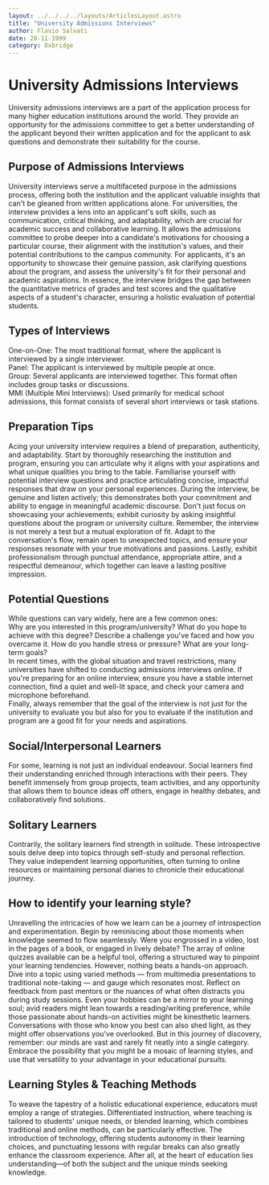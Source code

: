 ```yaml
---
layout: ../../../../layouts/ArticlesLayout.astro
title: "University Admissions Interviews"
author: Flavio Salvati
date: 20-11-1999
category: Oxbridge
---
```


# University Admissions Interviews

University admissions interviews are a part of the application process for many higher education institutions around the world. They provide an opportunity for the admissions committee to get a better understanding of the applicant beyond their written application and for the applicant to ask questions and demonstrate their suitability for the course.

## Purpose of Admissions Interviews

University interviews serve a multifaceted purpose in the admissions process, offering both the institution and the applicant valuable insights that can't be gleaned from written applications alone. For universities, the interview provides a lens into an applicant's soft skills, such as communication, critical thinking, and adaptability, which are crucial for academic success and collaborative learning. It allows the admissions committee to probe deeper into a candidate's motivations for choosing a particular course, their alignment with the institution's values, and their potential contributions to the campus community. For applicants, it's an opportunity to showcase their genuine passion, ask clarifying questions about the program, and assess the university's fit for their personal and academic aspirations. In essence, the interview bridges the gap between the quantitative metrics of grades and test scores and the qualitative aspects of a student's character, ensuring a holistic evaluation of potential students.

## Types of Interviews

One-on-One: The most traditional format, where the applicant is interviewed by a single interviewer.  
Panel: The applicant is interviewed by multiple people at once.  
Group: Several applicants are interviewed together. This format often includes group tasks or discussions.  
MMI (Multiple Mini Interviews): Used primarily for medical school admissions, this format consists of several short interviews or task stations.

## Preparation Tips

Acing your university interview requires a blend of preparation, authenticity, and adaptability. Start by thoroughly researching the institution and program, ensuring you can articulate why it aligns with your aspirations and what unique qualities you bring to the table. Familiarise yourself with potential interview questions and practice articulating concise, impactful responses that draw on your personal experiences. During the interview, be genuine and listen actively; this demonstrates both your commitment and ability to engage in meaningful academic discourse. Don't just focus on showcasing your achievements; exhibit curiosity by asking insightful questions about the program or university culture. Remember, the interview is not merely a test but a mutual exploration of fit. Adapt to the conversation's flow, remain open to unexpected topics, and ensure your responses resonate with your true motivations and passions. Lastly, exhibit professionalism through punctual attendance, appropriate attire, and a respectful demeanour, which together can leave a lasting positive impression.

## Potential Questions

While questions can vary widely, here are a few common ones:  
Why are you interested in this program/university? What do you hope to achieve with this degree? Describe a challenge you've faced and how you overcame it. How do you handle stress or pressure? What are your long-term goals?  
In recent times, with the global situation and travel restrictions, many universities have shifted to conducting admissions interviews online. If you're preparing for an online interview, ensure you have a stable internet connection, find a quiet and well-lit space, and check your camera and microphone beforehand.  
Finally, always remember that the goal of the interview is not just for the university to evaluate you but also for you to evaluate if the institution and program are a good fit for your needs and aspirations.

## Social/Interpersonal Learners

For some, learning is not just an individual endeavour. Social learners find their understanding enriched through interactions with their peers. They benefit immensely from group projects, team activities, and any opportunity that allows them to bounce ideas off others, engage in healthy debates, and collaboratively find solutions.

## Solitary Learners

Contrarily, the solitary learners find strength in solitude. These introspective souls delve deep into topics through self-study and personal reflection. They value independent learning opportunities, often turning to online resources or maintaining personal diaries to chronicle their educational journey.

## How to identify your learning style?

Unravelling the intricacies of how we learn can be a journey of introspection and experimentation. Begin by reminiscing about those moments when knowledge seemed to flow seamlessly. Were you engrossed in a video, lost in the pages of a book, or engaged in lively debate? The array of online quizzes available can be a helpful tool, offering a structured way to pinpoint your learning tendencies. However, nothing beats a hands-on approach. Dive into a topic using varied methods — from multimedia presentations to traditional note-taking — and gauge which resonates most. Reflect on feedback from past mentors or the nuances of what often distracts you during study sessions. Even your hobbies can be a mirror to your learning soul; avid readers might lean towards a reading/writing preference, while those passionate about hands-on activities might be kinesthetic learners. Conversations with those who know you best can also shed light, as they might offer observations you've overlooked. But in this journey of discovery, remember: our minds are vast and rarely fit neatly into a single category. Embrace the possibility that you might be a mosaic of learning styles, and use that versatility to your advantage in your educational pursuits.

## Learning Styles & Teaching Methods

To weave the tapestry of a holistic educational experience, educators must employ a range of strategies. Differentiated instruction, where teaching is tailored to students' unique needs, or blended learning, which combines traditional and online methods, can be particularly effective. The introduction of technology, offering students autonomy in their learning choices, and punctuating lessons with regular breaks can also greatly enhance the classroom experience. After all, at the heart of education lies understanding—of both the subject and the unique minds seeking knowledge.